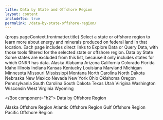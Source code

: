```yaml
---
title: Data by State and Offshore Region
layout: content
includeToc: true
permalink: /data-by-state-offshore-region/
---
```



<Container maxWidth="lg">
  <Typography variant="h2" component="h1">
    {props.pageContext.frontmatter.title}
  </Typography>

  <Box component="p">
    Select a state or offshore region to learn more about energy and minerals produced on federal land in that location. Each page includes direct links to <Link href="https://revenuedata.doi.gov/explore">Explore Data</Link> or <Link href="https://revenuedata.doi.gov/query">Query Data</Link>, with those tools filtered for the selected state or offshore region.
    
  </Box>

  <Box component="h2">
    Data by State
  </Box>

  <Box component="p">
    Some states are excluded from this list, because it only includes states for which ONRR has data.
  </Box>

  <Box mt={3}>
    <Grid container spacing={1}>
      <Grid item xs={6}>
        <Link href="https://revenuedata.doi.gov/explore/states/AK/">Alaska</Link>
        <Link href="https://revenuedata.doi.gov/explore/states/AL/">Alabama</Link>
        <Link href="https://revenuedata.doi.gov/explore/states/AZ/">Arizona</Link>
        <Link href="https://revenuedata.doi.gov/explore/states/CA/">California</Link>
        <Link href="https://revenuedata.doi.gov/explore/states/CO/">Colorado</Link>
        <Link href="https://revenuedata.doi.gov/explore/states/FL/">Florida</Link>
        <Link href="https://revenuedata.doi.gov/explore/states/ID/">Idaho</Link>
        <Link href="https://revenuedata.doi.gov/explore/states/IL/">Illinois</Link>
        <Link href="https://revenuedata.doi.gov/explore/states/IN/">Indiana</Link>
        <Link href="https://revenuedata.doi.gov/explore/states/KS/">Kansas</Link>
        <Link href="https://revenuedata.doi.gov/explore/states/KY/">Kentucky</Link>
        <Link href="https://revenuedata.doi.gov/explore/states/LA/">Louisiana</Link>
        <Link href="https://revenuedata.doi.gov/explore/states/MD/">Maryland</Link>
      </Grid>
      <Grid item xs={6}>
        <Link href="https://revenuedata.doi.gov/explore/states/MI/">Michigan</Link>
        <Link href="https://revenuedata.doi.gov/explore/states/MN/">Minnesota</Link>
        <Link href="https://revenuedata.doi.gov/explore/states/MO/">Missouri</Link>
        <Link href="https://revenuedata.doi.gov/explore/states/MS/">Mississippi</Link>
        <Link href="https://revenuedata.doi.gov/explore/states/MT/">Montana</Link>
        <Link href="https://revenuedata.doi.gov/explore/states/NC/">North Carolina</Link>
        <Link href="https://revenuedata.doi.gov/explore/states/ND/">North Dakota</Link>
        <Link href="https://revenuedata.doi.gov/explore/states/NE/">Nebraska</Link>
        <Link href="https://revenuedata.doi.gov/explore/states/NM/">New Mexico</Link>
        <Link href="https://revenuedata.doi.gov/explore/states/NV/">Nevada</Link>
        <Link href="https://revenuedata.doi.gov/explore/states/NY/">New York</Link>
        <Link href="https://revenuedata.doi.gov/explore/states/OH/">Ohio</Link>
        <Link href="https://revenuedata.doi.gov/explore/states/OK/">Oklahoma</Link>
      </Grid>
      <Grid item xs={6}>
        <Link href="https://revenuedata.doi.gov/explore/states/OR/">Oregon</Link>
        <Link href="https://revenuedata.doi.gov/explore/states/PA/">Pennsylvania</Link>
        <Link href="https://revenuedata.doi.gov/explore/states/SC/">South Carolina</Link>
        <Link href="https://revenuedata.doi.gov/explore/states/SD/">South Dakota</Link>
        <Link href="https://revenuedata.doi.gov/explore/states/Texas/">Texas</Link>
        <Link href="https://revenuedata.doi.gov/explore/states/UT/">Utah</Link>
        <Link href="https://revenuedata.doi.gov/explore/states/VA/">Virigina</Link>
        <Link href="https://revenuedata.doi.gov/explore/states/WA/">Washington</Link>
        <Link href="https://revenuedata.doi.gov/explore/states/WI/">Wisconsin</Link>
        <Link href="https://revenuedata.doi.gov/explore/states/WV/">West Virginia</Link>
        <Link href="https://revenuedata.doi.gov/explore/states/WY/">Wyoming</Link>
      </Grid>
    </Grid>
  </Box>

  </Box component="h2">
  Data by Offshore Region
  </Box>

  <Box mt={1}>
    <Grid container spacing={1}>
      <Grid item xs={6}>
        <Link href="https://revenuedata.doi.gov/explore/offshore-regions/alaska/">Alaska Offshore Region</Link>
        <Link href="https://revenuedata.doi.gov/explore/offshore-regions/atlantic/">Atlantic Offshore Region</Link>
        <Link href="https://revenuedata.doi.gov/explore/offshore-regions/gulf/">Gulf Offshore Region</Link>
        <Link href="https://revenuedata.doi.gov/explore/offshore-regions/pacific/">Pacific Offshore Region</Link>
      </Grid>
    </Grid>
  </Box>

</Container>



